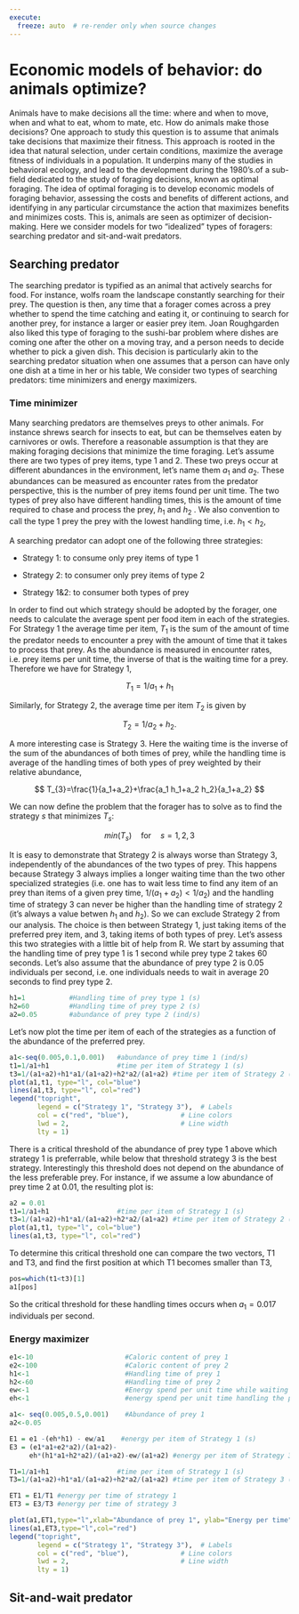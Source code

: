 ```yaml
---
execute:
  freeze: auto  # re-render only when source changes
---
```


# Economic models of behavior: do animals optimize?

Animals have to make decisions all the time: where and when to move, when and what to eat, whom to mate, etc. How do animals make those decisions? One approach to study this question is to assume that animals take decisions that maximize their fitness. This approach is rooted in the idea that natural selection, under certain conditions, maximize the average fitness of individuals in a population. It underpins many of the studies in behavioral ecology, and lead to the development during the 1980's.of a sub-field dedicated to the study of foraging decisions, known as optimal foraging. The idea of optimal foraging is to develop economic models of foraging behavior, assessing the costs and benefits of different actions, and identifying in any particular circumstance the action that maximizes benefits and minimizes costs. This is, animals are seen as optimizer of decision-making. Here we consider models for two "idealized" types of foragers: searching predator and sit-and-wait predators.

## Searching predator

The searching predator is typified as an animal that actively searchs for food. For instance, wolfs roam the landscape constantly searching for their prey. The question is then, any time that a forager comes across a prey whether to spend the time catching and eating it, or continuing to search for another prey, for instance a larger or easier prey item. Joan Roughgarden also liked this type of foraging to the sushi-bar problem where dishes are coming one after the other on a moving tray, and a person needs to decide whether to pick a given dish. This decision is particularly akin to the searching predator situation when one assumes that a person can have only one dish at a time in her or his table, We consider two types of searching predators: time minimizers and energy maximizers.

### Time minimizer

Many searching predators are themselves preys to other animals. For instance shrews search for insects to eat, but can be themselves eaten by carnivores or owls. Therefore a reasonable assumption is that they are making foraging decisions that minimize the time foraging. Let's assume there are two types of prey items, type 1 and 2. These two preys occur at different abundances in the environment, let's name them $a_1$ and $a_2$. These abundances can be measured as encounter rates from the predator perspective, this is the number of prey items found per unit time. The two types of prey also have different handling times, this is the amount of time required to chase and process the prey, $h_1$ and $h_2$ . We also convention to call the type 1 prey the prey with the lowest handling time, i.e. $h_1<h_2$,

A searching predator can adopt one of the following three strategies:

-   Strategy 1: to consume only prey items of type 1

-   Strategy 2: to consumer only prey items of type 2

-   Strategy 1&2: to consumer both types of prey

In order to find out which strategy should be adopted by the forager, one needs to calculate the average spent per food item in each of the strategies. For Strategy 1 the average time per item, $T_1$ is the sum of the amount of time the predator needs to encounter a prey with the amount of time that it takes to process that prey. As the abundance is measured in encounter rates, i.e. prey items per unit time, the inverse of that is the waiting time for a prey. Therefore we have for Strategy 1,

$$T_1=1/a_1+h_1$$

Similarly, for Strategy 2, the average time per item $T_2$ is given by

$$T_2=1/a_2+h_2.$$

A more interesting case is Strategy 3. Here the waiting time is the inverse of the sum of the abundances of both times of prey, while the handling time is average of the handling times of both ypes of prey weighted by their relative abundance,

$$
T_{3}=\frac{1}{a_1+a_2}+\frac{a_1 h_1+a_2 h_2}{a_1+a_2}
$$

We can now define the problem that the forager has to solve as to find the strategy $s$ that minimizes $T_s$:

$$
min(T_s) \quad \text{for} \quad s=1, 2, 3
$$

It is easy to demonstrate that Strategy 2 is always worse than Strategy 3, independently of the abundances of the two types of prey. This happens because Strategy 3 always implies a longer waiting time than the two other specialized strategies (i.e. one has to wait less time to find any item of an prey than items of a given prey time, $1/(a_1+a_2)<1/a_2$) and the handling time of strategy 3 can never be higher than the handling time of strategy 2 (it's always a value betwen $h_1$ and $h_2$). So we can exclude Strategy 2 from our analysis. The choice is then between Strategy 1, just taking items of the preferred prey item, and 3, taking items of both types of prey. Let's assess this two strategies with a little bit of help from R. We start by assuming that the handling time of prey type 1 is 1 second while prey type 2 takes 60 seconds. Let's also assume that the abundance of prey type 2 is 0.05 individuals per second, i.e. one individuals needs to wait in average 20 seconds to find prey type 2.

```r
h1=1           #Handling time of prey type 1 (s)
h2=60          #Handling time of prey type 2 (s)
a2=0.05        #abundance of prey type 2 (ind/s)
```

Let's now plot the time per item of each of the strategies as a function of the abundance of the preferred prey.

```r
a1<-seq(0.005,0.1,0.001)   #abundance of prey time 1 (ind/s)
t1=1/a1+h1                 #time per item of Strategy 1 (s)
t3=1/(a1+a2)+h1*a1/(a1+a2)+h2*a2/(a1+a2) #time per item of Strategy 2 (s)
plot(a1,t1, type="l", col="blue")
lines(a1,t3, type="l", col="red")
legend("topright",                    
       legend = c("Strategy 1", "Strategy 3"),  # Labels
       col = c("red", "blue"),             # Line colors
       lwd = 2,                            # Line width
       lty = 1)      
```

There is a critical threshold of the abundance of prey type 1 above which strategy 1 is preferrable, while below that threshold strategy 3 is the best strategy. Interestingly this threshold does not depend on the abundance of the less preferable prey. For instance, if we assume a low abundance of prey time 2 at 0.01, the resulting plot is:

```r
a2 = 0.01
t1=1/a1+h1                 #time per item of Strategy 1 (s)
t3=1/(a1+a2)+h1*a1/(a1+a2)+h2*a2/(a1+a2) #time per item of Strategy 2 (s)
plot(a1,t1, type="l", col="blue")
lines(a1,t3, type="l", col="red")
```

To determine this critical threshold one can compare the two vectors, T1 and T3, and find the first position at which T1 becomes smaller than T3,

```r
pos=which(t1<t3)[1]
a1[pos]
```

So the critical threshold for these handling times occurs when $a_1=0.017$ individuals per second.

### Energy maximizer

```r
e1<-10                       #Caloric content of prey 1
e2<-100                      #Caloric content of prey 2
h1<-1                        #Handling time of prey 1
h2<-60                       #Handling time of prey 2
ew<-1                        #Energy spend per unit time while waiting (cal/s)
eh<-1                        #energy spend per unit time handling the prey (cal/s)

a1<- seq(0.005,0.5,0.001)    #Abundance of prey 1
a2<-0.05

E1 = e1 -(eh*h1) - ew/a1    #energy per item of Strategy 1 (s)
E3 = (e1*a1+e2*a2)/(a1+a2)-
     eh*(h1*a1+h2*a2)/(a1+a2)-ew/(a1+a2) #energy per item of Strategy 3 (s)

T1=1/a1+h1                 #time per item of Strategy 1 (s)
T3=1/(a1+a2)+h1*a1/(a1+a2)+h2*a2/(a1+a2) #time per item of Strategy 3 (s)

ET1 = E1/T1 #energy per time of strategy 1
ET3 = E3/T3 #energy per time of strategy 3

plot(a1,ET1,type="l",xlab="Abundance of prey 1", ylab="Energy per time", col="blue")
lines(a1,ET3,type="l",col="red")
legend("topright",                    
       legend = c("Strategy 1", "Strategy 3"),  # Labels
       col = c("red", "blue"),             # Line colors
       lwd = 2,                            # Line width
       lty = 1)     
```

## Sit-and-wait predator
